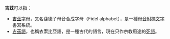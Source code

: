 '''吉茲'''可以指：

*[[吉茲字母|吉茲字母]]，又名斐德子母音合成字母（Fidel alphabet），是一種[[母音附標文字|母音附標文字]]書寫系統。
*[[吉茲語|吉茲語]]，也稱衣索比亞語，是一種古代的語言，現在只作宗教用途的[[死語|死語]]。

{{disambig|G|Cat=二字译名消歧义}}